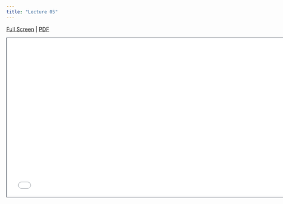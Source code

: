 ```yaml
---
title: "Lecture 05"
---
```



[Full Screen](lecture-05.qmd) | [PDF](lecture-05.pdf) 

```{=html}
<iframe class="slide-deck" src="lecture-05.html" height="420" width="747" style="border: 1px solid #2e3846;"></iframe>
```



